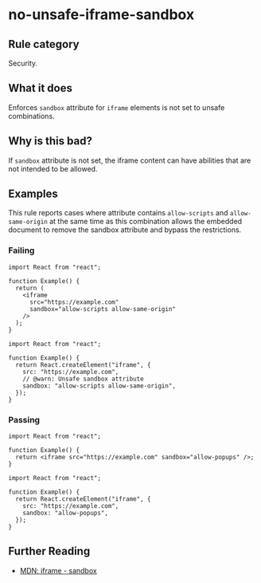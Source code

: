 # no-unsafe-iframe-sandbox

## Rule category

Security.

## What it does

Enforces `sandbox` attribute for `iframe` elements is not set to unsafe combinations.

## Why is this bad?

If `sandbox` attribute is not set, the iframe content can have abilities that are not intended to be allowed.

## Examples

This rule reports cases where attribute contains `allow-scripts` and `allow-same-origin` at the same time as this combination allows the embedded document to remove the sandbox attribute and bypass the restrictions.

### Failing

```tsx
import React from "react";

function Example() {
  return (
    <iframe
      src="https://example.com"
      sandbox="allow-scripts allow-same-origin"
    />
  );
}
```

```tsx
import React from "react";

function Example() {
  return React.createElement("iframe", {
    src: "https://example.com",
    // @warn: Unsafe sandbox attribute
    sandbox: "allow-scripts allow-same-origin",
  });
}
```

### Passing

```tsx
import React from "react";

function Example() {
  return <iframe src="https://example.com" sandbox="allow-popups" />;
}
```

```tsx
import React from "react";

function Example() {
  return React.createElement("iframe", {
    src: "https://example.com",
    sandbox: "allow-popups",
  });
}
```

## Further Reading

- [MDN: iframe - sandbox](https://developer.mozilla.org/en-US/docs/Web/HTML/Element/iframe#attributes)
